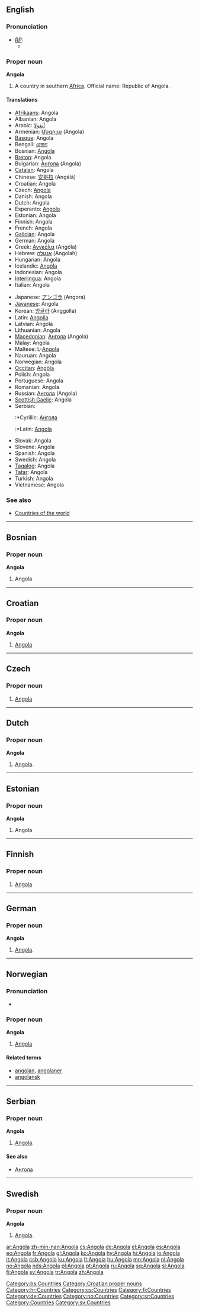 {{see|angola}}
==English==

===Pronunciation===
* ''[[RP]]:''
** {{IPA|/æŋˈgəʊlə/}}

===Proper noun===
{{wikipedia}}
'''Angola'''

# A country in southern [[Africa]]. Official name: Republic of Angola.

====Translations====
{{top}}
*[[Afrikaans]]: Angola
*Albanian: Angola
*Arabic: [[أنغولا]]
*Armenian: [[Անգոլա]] (Angola)
*[[Basque]]: Angola
*Bengali: [[এঙ্গোলা]]
*Bosnian: [[Angola#Bosnian|Angola]] {{f}}
*[[Breton]]: Angola
*Bulgarian: [[Ангола]] (Angola)
*[[Catalan]]: Angola
*Chinese: [[安哥拉]] (Āngēlā)
*Croatian: Angola {{f}}
*Czech: [[#Czech|Angola]] {{f}}
*Danish: Angola
*Dutch: Angola
*Esperanto: [[Angolo]]
*Estonian: Angola
*Finnish: Angola
*French: Angola {{m}}
*[[Galician]]: Angola
*German: Angola
*Greek: [[Ανγκόλα]] (Angóla) {{f}}
*Hebrew: [[אנגולה]] (Angolah)
*Hungarian: Angola
*Icelandic: [[Angóla]]
*Indonesian: Angola
*[[Interlingua]]: Angola
*Italian: Angola {{f}}
{{mid}}
*Japanese: [[アンゴラ]] (Angora)
*[[Javanese]]: Angola
*Korean: [[앙골라]] (Anggolla)
*Latin: [[Angolia]]
*Latvian: Angola
*Lithuanian: Angola
*[[Macedonian]]: [[Ангола]] (Angola)
*Malay: Angola
*Maltese: L-[[Angola]]
*Nauruan: Angola
*Norwegian: Angola
*[[Occitan]]: [[Angòla]]
*Polish: Angola
*Portuguese: Angola
*Romanian: Angola {{f}}
*Russian: [[Ангола]] {{f}} (Angola)
*[[Scottish Gaelic]]: Angola
*Serbian:
*:*Cyrillic: [[Ангола#Serbian|Ангола]] {{f}}
*:*Latin: [[Angola#Serbian|Angola]] {{f}}
*Slovak: Angola
*Slovene: Angola
*Spanish: Angola
*Swedish: Angola
*[[Tagalog]]: Angola
*[[Tatar]]: Angola
*Turkish: Angola
*Vietnamese: Angola
{{bottom}}

===See also===
*[[Countries of the world]]

----

==Bosnian==

===Proper noun===
'''Angola''' {{f}}

# Angola

[[Category:bs:Countries]]

----

==Croatian==

===Proper noun===
'''Angola''' {{f}}

# [[#English|Angola]]

[[Category:Croatian proper nouns]]
[[Category:hr:Countries]]

----
==Czech==

===Proper noun===
{{cs-proper noun|g=f}}

# [[#English|Angola]]

[[Category:cs:Countries]]
----

==Dutch==

===Proper noun===
'''Angola'''

# [[#English|Angola]].

----

==Estonian==

===Proper noun===
'''Angola'''

# Angola {{et-country}}

----

==Finnish==
{{wikipedia|lang=fi}}

===Proper noun===
{{fi-noun|proper=true}}

# [[#English|Angola]]

[[Category:fi:Countries]]

----

==German==

===Proper noun===
'''Angola'''

# [[#English|Angola]].

[[Category:de:Countries]]

----

==Norwegian==

===Pronunciation===
*{{IPA|/ɑŋgulɑ/}}

===Proper noun===
'''Angola'''

# [[#English|Angola]]

====Related terms====
*[[angolan]], [[angolaner]]
*[[angolansk]]

[[Category:no:Countries]]

----

==Serbian==

===Proper noun===
'''Angola''' {{f}}

# [[#English|Angola]].

====See also====
*[[Ангола]]

[[Category:sr:Countries]]

----

==Swedish==

===Proper noun===
'''Angola'''

# [[#English|Angola]].

[[Category:Countries]]
[[Category:sv:Countries]]

[[ar:Angola]]
[[zh-min-nan:Angola]]
[[cs:Angola]]
[[de:Angola]]
[[el:Angola]]
[[es:Angola]]
[[eo:Angola]]
[[fr:Angola]]
[[gl:Angola]]
[[ko:Angola]]
[[hy:Angola]]
[[hi:Angola]]
[[io:Angola]]
[[it:Angola]]
[[csb:Angola]]
[[ku:Angola]]
[[lt:Angola]]
[[hu:Angola]]
[[mn:Angola]]
[[nl:Angola]]
[[no:Angola]]
[[nds:Angola]]
[[pl:Angola]]
[[pt:Angola]]
[[ru:Angola]]
[[sq:Angola]]
[[sl:Angola]]
[[fi:Angola]]
[[sv:Angola]]
[[tr:Angola]]
[[zh:Angola]]